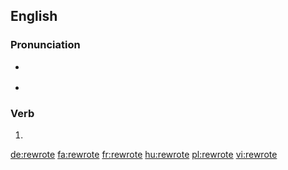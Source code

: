 ==English==

===Pronunciation===
* {{a|US}} {{IPA|/ɹi.ɹoʊt/|lang=en}}
* {{rhymes|əʊt|lang=en}}

===Verb===
{{head|en}}

# {{en-simple past of|rewrite}}

[[de:rewrote]]
[[fa:rewrote]]
[[fr:rewrote]]
[[hu:rewrote]]
[[pl:rewrote]]
[[vi:rewrote]]